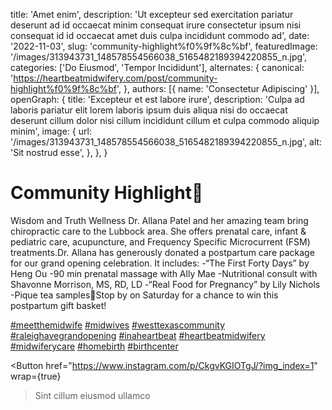   title: 'Amet enim',
  description: 'Ut excepteur sed exercitation pariatur deserunt ad id occaecat minim consequat irure consectetur ipsum nisi consequat id id occaecat amet duis culpa incididunt commodo ad',
  date: '2022-11-03',
  slug: 'community-highlight%f0%9f%8c%bf',
  featuredImage: '/images/313943731_148578554566038_5165482189394220855_n.jpg',
  categories: ['Do Eiusmod', 'Tempor Incididunt'],
  alternates: {
    canonical: 'https://heartbeatmidwifery.com/post/community-highlight%f0%9f%8c%bf',
  },
  authors: [{ name: 'Consectetur Adipiscing' }],
  openGraph: {
    title: 'Excepteur et est labore irure',
    description: 'Culpa ad laboris pariatur elit lorem laboris ipsum duis aliqua nisi do occaecat deserunt cillum dolor nisi cillum incididunt cillum et culpa commodo aliquip minim',
    image: {
      url: '/images/313943731_148578554566038_5165482189394220855_n.jpg',
      alt: 'Sit nostrud esse',
    },
  },
}


# Community Highlight🌿

<Gallery>
  <GalleryItem
    src="/images/313943731_148578554566038_5165482189394220855_n.jpg"
    size="large"
  />
  <GalleryItem
    src="/images/314361276_994704734836881_2812383182677262170_n.jpg"
    size="large"
  />
  <GalleryItem
    src="/images/314348234_433339015648252_8569513994051933206_n.jpg"
    size="large"
  />
</Gallery>

Wisdom and Truth Wellness Dr. Allana Patel and her amazing team bring chiropractic care to the Lubbock area. She offers prenatal care, infant & pediatric care, acupuncture, and Frequency Specific Microcurrent (FSM) treatments.Dr. Allana has generously donated a postpartum care package for our grand opening celebration. It includes: -“The First Forty Days” by Heng Ou -90 min prenatal massage with Ally Mae -Nutritional consult with Shavonne Morrison, MS, RD, LD -“Real Food for Pregnancy” by Lily Nichols -Pique tea samples🌼Stop by on Saturday for a chance to win this postpartum gift basket!

[#meetthemidwife](https://www.instagram.com/explore/tags/meetthemidwife/) [#midwives](https://www.instagram.com/explore/tags/midwives/) [#westtexascommunity](https://www.instagram.com/explore/tags/westtexascommunity/) [#raleighavegrandopening](https://www.instagram.com/explore/tags/raleighavegrandopening/) [#inaheartbeat](https://www.instagram.com/explore/tags/inaheartbeat/) [#heartbeatmidwifery](https://www.instagram.com/explore/tags/heartbeatmidwifery/) [#midwiferycare](https://www.instagram.com/explore/tags/midwiferycare/) [#homebirth](https://www.instagram.com/explore/tags/homebirth/) [#birthcenter](https://www.instagram.com/explore/tags/birthcenter/)

<Button
  href="https://www.instagram.com/p/CkgvKGIOTgJ/?img_index=1"
  wrap={true}
>Sint cillum eiusmod ullamco</Button>
